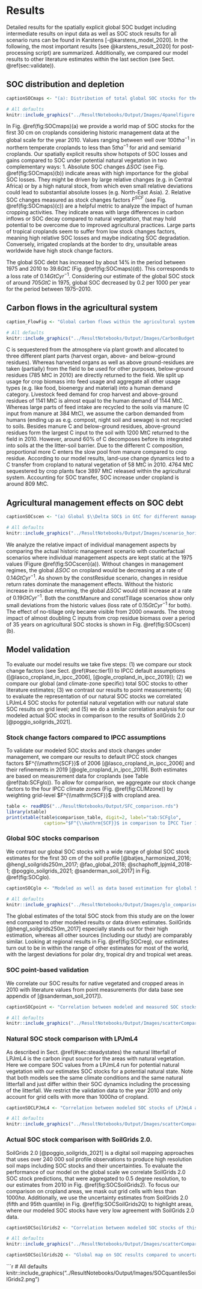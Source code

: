 # Results

Detailed results for the spatially explicit global SOC budget including intermediate results on input data as well as SOC stock results for all scenario runs can be found in Karstens [-@karstens_model_2020]. In the following, the most important results [see @karstens_result_2020] for post-processing script) are summarized. Additionally, we compared our model results to other literature estimates within the last section (see Sect. \@ref(sec:validate)).

## SOC distribution and depletion

```r
captionSOCmaps <- "(a): Distribution of total global SOC stocks for the first 30 cm on cropland:  Carbon stocks are large in high yielding areas. (b)+(c): Absolute (b) and relative (c) SOC stocks changes compared to a potential natural state identify different hotspots of SOC dynamics. Whereas absolute losses $\\Delta SOC$ are often highest in temperate dry regions, relative losses $F^\\mathrm{SCF}$ are often larger in tropical moist areas. (d): $\\Delta SOC$ between SOC under historic land use and potential natural vegetation is increasing over time, meaning net SOC losses on global croplands over the period 1975--2010. The speed of SOC losses is however decreasing."
```

```r
# All defaults
knitr::include_graphics("../ResultNotebooks/Output/Images/4panelfigure.png")
```

In Fig. \@ref(fig:SOCmaps)(a) we provide a world map of SOC stocks for the first 30 cm on croplands considering historic management data at the global scale for the year 2010. Values ranging between well over $100\unit{t ha^{-1}}$ in northern temperate croplands to less than $5\unit{t ha^{-1}}$ for arid and semiarid croplands. 
Our spatially explicit results show hotspots of SOC losses and gains compared to SOC under potential natural vegetation in two complementary ways: 
1. Absolute SOC changes $\Delta SOC$ (see Fig. \@ref(fig:SOCmaps)(b)) indicate areas with high importance for the global SOC losses. They might be driven by large relative changes (e.g. in Central Africa) or by a high natural stock, from which even small relative deviations could lead to substantial absolute losses (e.g. North-East Asia). 
2. Relative SOC changes measured as stock changes factors $F^{SCF}$ (see Fig. \@ref(fig:SOCmaps)(c)) are a helpful metric to analyze the impact of human cropping activities. They indicate areas with large differences in carbon inflows or SOC decay compared to natural vegetation, that may hold potential to be overcome due to improved agricultural practices. Large parts of tropical croplands seem to suffer from low stock changes factors, meaning high relative SOC losses and maybe indicating SOC degradation. Conversely, irrigated croplands at the border to dry, unsuitable areas worldwide have high stock change factors.

The global SOC debt has increased by about 14% in the period between 1975 and 2010 to $39.6\unit{GtC}$ (Fig. \@ref(fig:SOCmaps)(d)). This corresponds to a loss rate of $0.14\unit{GtC yr^{-1}}$. Considering our estimate of the global SOC stock of around $705\unit{GtC}$ in 1975, global SOC decreased by 0.2 per 1000 per year for the period between 1975--2010. 

## Carbon flows in the agricultural system

```r
caption_FlowFig <- "Global carbon flows within the agricultural system for the year 2010 (in MtC): Carbon is first photosynthesise by crop plants and than used depending on the plant part by humans for feed of livestock and various other usages subsumed under human demand. After accounting for losses within the agricultural system three major C inputs are applied to croplands: manure, above- and below-ground residues. Large parts of C, however, get mineralized on field before entering the soil. Additionally, C is transferred to and from agricultural soils via land-use change to and from natural vegetation. Finally, SOC gets mineralized and flows back into the atmosphere."
```

```r
# All defaults
knitr::include_graphics("../ResultNotebooks/Output/Images/CarbonBudget.png")
```

C is sequestered from the atmosphere via plant growth and allocated to three different plant parts (harvest organ, above- and below-ground residues). Whereas harvested organs as well as above ground-residues are taken (partially) from the field to be used for other purposes, below-ground residues (785 MtC in 2010) are directly returned to the field. We split up usage for crop biomass into feed usage and aggregate all other usage types (e.g. like food, bioenergy and material) into a human demand category. Livestock feed demand for crop harvest and above-ground residues of 1141 MtC is almost equal to the human demand of 1144 MtC. Whereas large parts of feed intake are recycled to the soils via manure (C input from manure at 384 MtC), we assume the carbon demanded from humans (ending up as e.g. compost, night soil and sewage) is not recycled to soils. Besides manure C and below-ground residues, above-ground residues form the largest C input to the soil with 1200 MtC returned to the field in 2010. However, around 60% of C decomposes before its integrated into soils at the the litter-soil barrier. Due to the different C composition, proportional more C enters the slow pool from manure compared to crop residue. According to our model results, land-use change dynamics led to a C transfer from cropland to natural vegetation of 58 MtC in 2010. 4764 MtC sequestered by crop plants face 3897 MtC released within the agricultural system. Accounting for SOC transfer, SOC increase under cropland is around 809 MtC.


## Agricultural management effects on SOC debt

```r
captionSOCscen <- "(a) Global $\\Delta SOC$ in GtC for different management scenarios: The stylized scenarios devate from historic argicultural management by holding effects of carbon inflows from residues (constResidues), manure (constManure) constant or neglecting adoption of no-tillage practices (constTillage). ConstManagement combines all three modifications. Note that $\\Delta SOC$ is defined as the difference of SOC under land-use compared to a natural vegetation state. Figure (b) shows the carbon inflows from crop residue and manure, underlining the strong impact of residues for SOC stock and SOC stock changes."
```

```r
# All defaults
knitr::include_graphics("../ResultNotebooks/Output/Images/scenario_horiz.png")
```

We analyze the relative impact of individual management aspects by comparing the actual historic management scenario with counterfactual scenarios where individual management aspects are kept static at the 1975 values (Figure \@ref(fig:SOCscen)(a)). Without changes in management regimes, the global $\Delta SOC$ on cropland would be decreasing at a rate of $0.14\unit{GtC yr^{-1}}$. As shown by the constResidue scenario, changes in residue return rates dominate the management effects. Without the historic increase in residue returning, the global $\Delta SOC$ would still increase at a rate of $0.19\unit{GtC yr^{-1}}$. Both the constManure and constTillage scenarios show only small deviations from the historic values (loss rate of $0.15\unit{GtC yr^{-1}}$ for both). The effect of no-tillage only became visible from 2000 onwards. 
The strong impact of almost doubling C inputs from crop residue biomass over a period of 35 years on agricultural SOC stocks is shown in Fig. \@ref(fig:SOCscen)(b).

## Model validation {#sec:validate}

To evaluate our model results we take five steps: (1) we compare our stock change factors (see Sect. \@ref(#sec:tier1)) to IPCC default assumptions ([@lasco_cropland_in_ipcc_2006], [@ogle_cropland_in_ipcc_2019]); (2) we compare our global (and climate-zone specific) total SOC stocks to other literature estimates; (3) we contrast our results to point measurements; (4) to evaluate the representation of our natural SOC stocks we correlated LPJmL4 SOC stocks for potential natural vegetation with our natural state SOC results on grid level; and (5) we do a similar correlation analysis for our modeled actual SOC stocks in comparison to the results of SoilGrids 2.0 [@poggio_soilgrids_2021].   

### Stock change factors compared to IPCC assumptions {#sec:ipcccompare}

To validate our modeled SOC stocks and stock changes under management, we compare our results to default IPCC stock changes factors $F^{\\mathrm{SCF}}$ of 2006 [@lasco_cropland_in_ipcc_2006] and their refinements in 2019 [@ogle_cropland_in_ipcc_2019]. Both estimates are based on measurement data for croplands (see Table \@ref(tab:SCFglo)). To allow for comparison, we aggregate our stock change factors to the four IPCC climate zones (Fig. \@ref(fig:CLIMzone)) by weighting grid-level $F^{\\mathrm{SCF}}$ with cropland area.

```r
table <- readRDS("../ResultNotebooks/Output/SFC_comparison.rds")
library(xtable)
print(xtable(table$comparison_table, digit=2, label="tab:SCFglo",
              caption="$F^{\\mathrm{SCF}}$ in comparison to IPCC Tier 1 default factors: Stock change factors for temperate climate zones of this study are lower than the default values of the IPCC. For the tropical regions the assumptions changed notablly from the guidelines in 2006 \\citep{lasco_cropland_in_ipcc_2006} to the update in 2019 \\citep{ogle_cropland_in_ipcc_2019}, leaving our results in very good agreement with the old default assumptions. Default assumption are given under the assumption of medium input systems, which, considering the yield gap in mainly developing regions in the tropics, might be an overestimation and decrease $F^{\\mathrm{SCF}}$ by additional 5-8 percent. Modelled $F^{SCF}$ have increased or stayed constant for all climates over time."), comment=FALSE, caption.placement = "top")
```

### Global SOC stocks comparison

We contrast our global SOC stocks with a wide range of global SOC stock estimates for the first 30 cm of the soil profile [@batjes_harmonized_2016; @hengl_soilgrids250m_2017; @fao_global_2018; @schaphoff_lpjml4_2018-1; @poggio_soilgrids_2021; @sanderman_soil_2017] in Fig. \@ref(fig:SOCglo).

```r
captionSOCglo <- "Modeled as well as data based estimation for global SOC stock in GtC for the first 30 cm of soil aggregated over all land area: Note that SoilGrids, SoilGrids 2.0, GSOC and WISE do not consider land-use as well as changes over time and rely on soil profile data gather over a long period of time. This makes it hard to pinpoint a specific year for these SOC estimations. In this context they will be compared to modeled data from LPJmL4 for potential natural vegetation, estimates from \\citep{@sanderman_soil_2017} and this study for the year 2010."
```

```r
# All defaults
knitr::include_graphics("../ResultNotebooks/Output/Images/glo_comparisonfigure.png")
```

The global estimates of the total SOC stock from this study are on the lower end compared to other modeled results or data driven estimates. SoilGrids [@hengl_soilgrids250m_2017] especially stands out for their high estimation, whereas all other sources (including our study) are comparably similar. Looking at regional results in Fig. \@ref(fig:SOCreg), our estimates turn out to be in within the range of other estimates for most of the world, with the largest deviations for polar dry, tropical dry and tropical wet areas.


### SOC point-based validation

We correlate our SOC results for native vegetated and cropped areas in 2010 with literature values from point measurements (for data base see appendix of [@sanderman_soil_2017]).

```r
captionSOCpoint <- "Correlation between modeled and measured SOC stocks: Given the wide span between minimun and maximum measured SOC stocks within in a given cell, we correlated median values with our modeled results. Both cropland and areas with natural vegetation (here called Native) are generally lower within our results compared to the measured data."
```

```r
# All defaults
knitr::include_graphics("../ResultNotebooks/Output/Images/scatterComparePointData_2010.png")
```

### Natural SOC stock comparison with LPJmL4

As described in Sect. \@ref(#sec:steadystates) the natural litterfall of LPJmL4 is the carbon input source for the areas with natural vegetation. Here we compare SOC values from a LPJmL4 run for potential natural vegetation with our estimates SOC stocks for a potential natural state. Note that both models see the same climate conditions and the same natural litterfall and just differ within their SOC dynamics including the processing of the litterfall. We restrict the validation data to the year 2010 and only account for grid cells with more than $1000\unit{ha}$ of cropland.  

```r
captionSOCLPJmL4 <- "Correlation between modeled SOC stocks of LPJmL4 and this study for a potential natural state: Spatial correlation of natural SOC stock values are good especially for dry climate zones. For temperate and tropical moist areas estimates of this study tend to be a bit lower compared to LPJmL4 results except some outliers."
```

```r
# All defaults
knitr::include_graphics("../ResultNotebooks/Output/Images/scatterCompareLPJmL42010_pnv.png")
```


### Actual SOC stock comparison with SoilGrids 2.0. 

SoilGrids 2.0 [@poggio_soilgrids_2021] is a digital soil mapping approaches that uses over 240 000 soil profile observations to produce high resolution soil maps including SOC stocks and their uncertainties. To evaluate the performance of our model on the global scale we correlate SoilGrids 2.0 SOC stock predictions, that were aggregated to 0.5 degree resolution, to our estimates from 2010 in Fig. \@ref(fig:SOCSoilGrids2). To focus our comparison on cropland areas, we mask out grid cells with less than $1000\unit{ha}$. 
Additionally, we use the uncertainty estimates from SoilGrids 2.0 (fifth and 95th quantile) in Fig. \@ref(fig:SOCSoilGrids2Q) to highlight areas, where our modeled SOC stocks have very low agreement with SoilGrids 2.0 data. 


```r
captionSOCSoilGrids2 <- "Correlation between modeled SOC stocks of this study and projected values from SoilGrids 2.0: Spatial correlation is fair for tropical climate zones, whereas it is poor for especially temperate moist areas, where our modeled SOC stocks are considerable higher than SoilGrids 2.0 estimates. However, for low SOC stocks thoughout the different climate zones our model results seem to be lower than predicted values by Soil Grids 2.0."
```

```r
# All defaults
knitr::include_graphics("../ResultNotebooks/Output/Images/scatterCompareSoilGrids2_2010_lu.png")
```


```r
captionSOCSoilGrids2Q <- "Global map on SOC results compared to uncertainty estimates from SoilGrids 2.0: For the vast majorty of grid cells our model results are between the fifth and 95th quantile of SoilGrids 2.0 estimates. We underestimate SOC stocks especially close to dry areas (e.g. close to the Sahara) and overestimates stocks for some areas within the center of North America, Middle East Asia and Western South America."
```

```r
# All defaults
knitr::include_graphics("../ResultNotebooks/Output/Images/SOCquantilesSoilGrids2.png")

